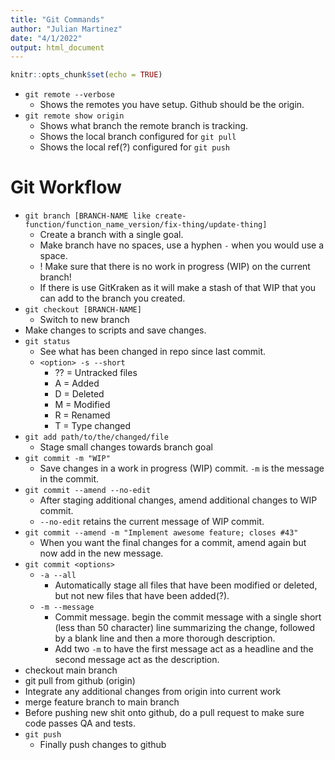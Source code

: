 ```yaml
---
title: "Git Commands"
author: "Julian Martinez"
date: "4/1/2022"
output: html_document
---
```


```r
knitr::opts_chunk$set(echo = TRUE)
```

-   `git remote --verbose`
    -   Shows the remotes you have setup. Github should be the origin.
-   `git remote show origin`
    -   Shows what branch the remote branch is tracking.
    -   Shows the local branch configured for `git pull`
    -   Shows the local ref(?) configured for `git push`

# Git Workflow

-   `git branch [BRANCH-NAME like create-function/function_name_version/fix-thing/update-thing]`
    -   Create a branch with a single goal.
    -   Make branch have no spaces, use a hyphen `-` when you would use a space.
    -   ! Make sure that there is no work in progress (WIP) on the current branch!
    -   If there is use GitKraken as it will make a stash of that WIP that you can
        add to the branch you created.
-   `git checkout [BRANCH-NAME]`
    -   Switch to new branch
-   Make changes to scripts and save changes.
-   `git status`
    -   See what has been changed in repo since last commit.
    -   `<option> -s --short`
        -   ?? = Untracked files
        -   A  = Added
        -   D  = Deleted
        -   M  = Modified
        -   R  = Renamed
        -   T  = Type changed
-   `git add path/to/the/changed/file`
    -   Stage small changes towards branch goal
-   `git commit -m "WIP"`
    -   Save changes in a work in progress (WIP) commit. `-m` is the message in
        the commit.
-   `git commit --amend --no-edit`
    -   After staging additional changes, amend additional changes to WIP commit.
    -   `--no-edit` retains the current message of WIP commit.
-   `git commit --amend -m "Implement awesome feature; closes #43"`
    -   When you want the final changes for a commit, amend again but now add in
        the new message.
-   `git commit <options>`
    -   `-a --all`
        -   Automatically stage all files that have been modified or deleted, but
            not new files that have been added(?).
    -   `-m --message`
        -   Commit message. begin the commit message with a single short (less than 50 character)
            line summarizing the change, followed by a blank line and then a more thorough description.
        -   Add two `-m` to have the first message act as a headline and the 
            second message act as the description.
-   checkout main branch
-   git pull from github (origin)
-   Integrate any additional changes from origin into current work
-   merge feature branch to main branch
-   Before pushing new shit onto github, do a pull request to make sure code
    passes QA and tests.
-   `git push`
    -   Finally push changes to github
